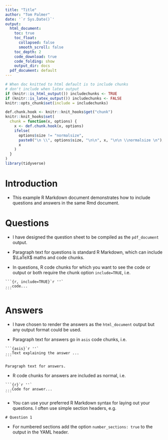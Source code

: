 ```yaml
---
title: "Title"
author: "Tom Palmer"
date: '`r Sys.Date()`'
output:
  html_document:
    toc: true
    toc_float:
      collapsed: false
      smooth_scroll: false
    toc_depth: 2
    code_download: true
    code_folding: show
    output_dir: docs
  pdf_document: default
---
```


```r
# When doc knitted to html default is to include chunks
# don't include when latex output
if (knitr::is_html_output()) includechunks <- TRUE
if (knitr::is_latex_output()) includechunks <- FALSE
knitr::opts_chunk$set(include = includechunks)

def.chunk.hook <- knitr::knit_hooks$get("chunk")
knitr::knit_hooks$set(
  chunk = function(x, options) {
    x <- def.chunk.hook(x, options)
    ifelse(
      options$size != "normalsize",
      paste0("\n \\", options$size, "\n\n", x, "\n\n \\normalsize \n"),
      x
    )
  }
)
library(tidyverse)
```

# Introduction

- This example R Markdown document demonstrates how to include questions and answers in the same Rmd document.

# Questions

- I have designed the question sheet to be compiled as the `pdf_document` output.

- Paragraph text for questions is standard R Markdown, which can include $\LaTeX$ maths and code chunks. 

- In questions, R code chunks for which you want to see the code or output or both require the chunk option `include=TRUE`, i.e.

````
```{r, include=TRUE}`r ''`
...code...
```
````

# Answers

- I have chosen to render the answers as the `html_document` output but any output format could be used.

- Paragraph text for answers go in `asis` code chunks, i.e.

````
```{asis}`r ''`
...Text explaining the answer ...
```
````

```asis
Paragraph text for answers.
```

- R code chunks for answers are included as normal, i.e.

````
```{r}`r ''`
...Code for answer...
```
````

- You can use your preferred R Markdown syntax for laying out your questions. I often use simple section headers, e.g.
```
# Question 1
```

- For numbered sections add the option `number_sections: true` to the output in the YAML header.
